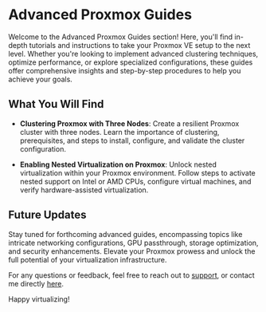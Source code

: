 # Advanced Proxmox Guides

Welcome to the Advanced Proxmox Guides section! Here, you'll find in-depth tutorials and instructions to take your Proxmox VE setup to the next level. Whether you're looking to implement advanced clustering techniques, optimize performance, or explore specialized configurations, these guides offer comprehensive insights and step-by-step procedures to help you achieve your goals.

## What You Will Find

- **Clustering Proxmox with Three Nodes**: Create a resilient Proxmox cluster with three nodes. Learn the importance of clustering, prerequisites, and steps to install, configure, and validate the cluster configuration.

- **Enabling Nested Virtualization on Proxmox**: Unlock nested virtualization within your Proxmox environment. Follow steps to activate nested support on Intel or AMD CPUs, configure virtual machines, and verify hardware-assisted virtualization.

## Future Updates

Stay tuned for forthcoming advanced guides, encompassing topics like intricate networking configurations, GPU passthrough, storage optimization, and security enhancements. Elevate your Proxmox prowess and unlock the full potential of your virtualization infrastructure.

For any questions or feedback, feel free to reach out to [support](https://www.famlam.ca/contact/support), or contact me directly [here](https://www.famlam.ca/contact).

Happy virtualizing!

